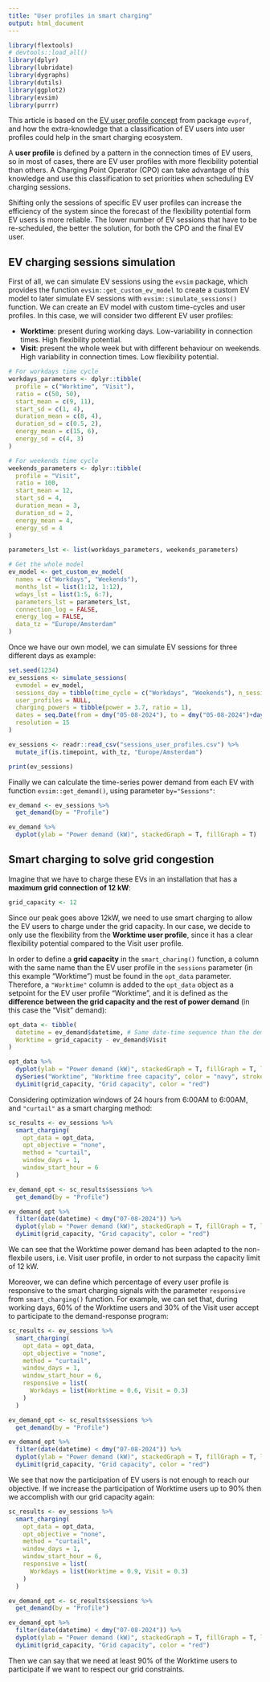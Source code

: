 ```yaml
---
title: "User profiles in smart charging"
output: html_document
---
```



```r
library(flextools)
# devtools::load_all()
library(dplyr)
library(lubridate)
library(dygraphs)
library(dutils)
library(ggplot2)
library(evsim)
library(purrr)
```


This article is based on the [EV user profile concept](https://mcanigueral.github.io/evprof/articles/evprof.html) from package `evprof`, and how the extra-knowledge that a classification of EV users into user profiles could help in the smart charging ecosystem. 

A **user profile** is defined by a pattern in the connection times of EV users, so in most of cases, there are EV user profiles with more flexibility potential than others. A Charging Point Operator (CPO) can take advantage of this knowledge and use this classification to set priorities when scheduling EV charging sessions.

Shifting only the sessions of specific EV user profiles can increase the efficiency of the system since the forecast of the flexibility potential form EV users is more reliable. The lower number of EV sessions that have to be re-scheduled, the better the solution, for both the CPO and the final EV user.

## EV charging sessions simulation

First of all, we can simulate EV sessions using the `evsim` package, which provides the function `evsim::get_custom_ev_model` to create a custom EV model to later simulate EV sessions with `evsim::simulate_sessions()` function. We can create an EV model with custom time-cycles and user profiles. In this case, we will consider two different EV user profiles:

* **Worktime**: present during working days. Low-variability in connection times. High flexibility potential.
* **Visit**: present the whole week but with different behaviour on weekends. High variability in connection times. Low flexibility potential.

```r
# For workdays time cycle
workdays_parameters <- dplyr::tibble(
  profile = c("Worktime", "Visit"),
  ratio = c(50, 50),
  start_mean = c(9, 11),
  start_sd = c(1, 4),
  duration_mean = c(8, 4),
  duration_sd = c(0.5, 2),
  energy_mean = c(15, 6),
  energy_sd = c(4, 3)
)

# For weekends time cycle
weekends_parameters <- dplyr::tibble(
  profile = "Visit",
  ratio = 100,
  start_mean = 12,
  start_sd = 4,
  duration_mean = 3,
  duration_sd = 2,
  energy_mean = 4,
  energy_sd = 4
)

parameters_lst <- list(workdays_parameters, weekends_parameters)

# Get the whole model
ev_model <- get_custom_ev_model(
  names = c("Workdays", "Weekends"),
  months_lst = list(1:12, 1:12),
  wdays_lst = list(1:5, 6:7),
  parameters_lst = parameters_lst,
  connection_log = FALSE,
  energy_log = FALSE,
  data_tz = "Europe/Amsterdam"
)
```

Once we have our own model, we can simulate EV sessions for three different days as example:

```r
set.seed(1234)
ev_sessions <- simulate_sessions(
  evmodel = ev_model, 
  sessions_day = tibble(time_cycle = c("Workdays", "Weekends"), n_sessions = c(10, 10)),
  user_profiles = NULL,
  charging_powers = tibble(power = 3.7, ratio = 1), 
  dates = seq.Date(from = dmy("05-08-2024"), to = dmy("05-08-2024")+days(2), by = "day"), 
  resolution = 15
)
```
```r
ev_sessions <- readr::read_csv("sessions_user_profiles.csv") %>% 
  mutate_if(is.timepoint, with_tz, "Europe/Amsterdam")
```


```r
print(ev_sessions)
```


Finally we can calculate the time-series power demand from each EV with function `evsim::get_demand()`, using parameter `by="Sessions"`:

```r
ev_demand <- ev_sessions %>% 
  get_demand(by = "Profile") 
```
```r
ev_demand %>% 
  dyplot(ylab = "Power demand (kW)", stackedGraph = T, fillGraph = T)
```


## Smart charging to solve grid congestion

Imagine that we have to charge these EVs in an installation that has a **maximum grid connection of 12 kW**:

```r
grid_capacity <- 12
```

Since our peak goes above 12kW, we need to use smart charging to allow the EV users to charge under the grid capacity. In our case, we decide to only use the flexibility from the **Worktime user profile**, since it has a clear flexibility potential compared to the Visit user profile.


In order to define a **grid capacity** in the `smart_charing()` function, a column with the same name than the EV user profile in the `sessions` parameter (in this example "Worktime") must be found in the `opt_data` parameter. Therefore, a `"Worktime"` column is added to the `opt_data` object as a setpoint for the EV user profile "Worktime", and it is defined as the **difference between the grid capacity and the rest of power demand** (in this case the "Visit" demand):

```r
opt_data <- tibble(
  datetime = ev_demand$datetime, # Same date-time sequence than the demand
  Worktime = grid_capacity - ev_demand$Visit
)
```

```r
opt_data %>% 
  dyplot(ylab = "Power demand (kW)", stackedGraph = T, fillGraph = T, legend_width = 200) %>% 
  dySeries("Worktime", "Worktime free capacity", color = "navy", strokeWidth = 2, strokePattern = "dashed") %>% 
  dyLimit(grid_capacity, "Grid capacity", color = "red")
```

Considering optimization windows of 24 hours from 6:00AM to 6:00AM, and `"curtail"` as a smart charging method:

```r
sc_results <- ev_sessions %>% 
  smart_charging(
    opt_data = opt_data, 
    opt_objective = "none",
    method = "curtail",
    window_days = 1, 
    window_start_hour = 6
  )
```

```r
ev_demand_opt <- sc_results$sessions %>% 
  get_demand(by = "Profile") 
```

```r
ev_demand_opt %>% 
  filter(date(datetime) < dmy("07-08-2024")) %>% 
  dyplot(ylab = "Power demand (kW)", stackedGraph = T, fillGraph = T, legend_width = 150) %>% 
  dyLimit(grid_capacity, "Grid capacity", color = "red")
```

We can see that the Worktime power demand has been adapted to the non-flexbile users, i.e. Visit user profile, in order to not surpass the capacity limit of 12 kW. 

Moreover, we can define which percentage of every user profile is responsive to the smart charging signals with the parameter `responsive` from `smart_charging()` function. For example, we can set that, during working days, 60% of the Worktime users and 30% of the Visit user accept to participate to the demand-response program:


```r
sc_results <- ev_sessions %>% 
  smart_charging(
    opt_data = opt_data, 
    opt_objective = "none",
    method = "curtail",
    window_days = 1, 
    window_start_hour = 6,
    responsive = list(
      Workdays = list(Worktime = 0.6, Visit = 0.3)
    )
  )
```

```r
ev_demand_opt <- sc_results$sessions %>% 
  get_demand(by = "Profile") 
```

```r
ev_demand_opt %>% 
  filter(date(datetime) < dmy("07-08-2024")) %>% 
  dyplot(ylab = "Power demand (kW)", stackedGraph = T, fillGraph = T, legend_width = 150) %>% 
  dyLimit(grid_capacity, "Grid capacity", color = "red")
```


We see that now the participation of EV users is not enough to reach our objective. If we increase the participation of Worktime users up to 90% then we accomplish with our grid capacity again:

```r
sc_results <- ev_sessions %>% 
  smart_charging(
    opt_data = opt_data, 
    opt_objective = "none",
    method = "curtail",
    window_days = 1, 
    window_start_hour = 6,
    responsive = list(
      Workdays = list(Worktime = 0.9, Visit = 0.3)
    )
  )
```

```r
ev_demand_opt <- sc_results$sessions %>% 
  get_demand(by = "Profile") 
```

```r
ev_demand_opt %>% 
  filter(date(datetime) < dmy("07-08-2024")) %>% 
  dyplot(ylab = "Power demand (kW)", stackedGraph = T, fillGraph = T, legend_width = 150) %>% 
  dyLimit(grid_capacity, "Grid capacity", color = "red")
```

Then we can say that we need at least 90% of the Worktime users to participate if we want to respect our grid constraints.

